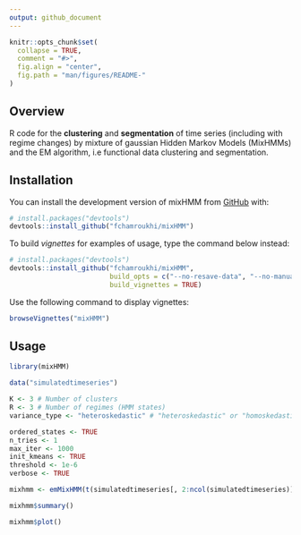 ```yaml
---
output: github_document
---
```


<!-- README.md is generated from README.Rmd. Please edit that file -->

```r
knitr::opts_chunk$set(
  collapse = TRUE,
  comment = "#>",
  fig.align = "center",
  fig.path = "man/figures/README-"
)
```
## Overview

<!-- badges: start -->
<!-- badges: end -->

R code for the **clustering** and **segmentation** of time series (including with regime changes) by mixture of gaussian Hidden Markov Models (MixHMMs) and the EM algorithm, i.e functional data clustering and segmentation.

## Installation

You can install the development version of mixHMM from [GitHub](https://github.com/) with:

```r
# install.packages("devtools")
devtools::install_github("fchamroukhi/mixHMM")
```

To build *vignettes* for examples of usage, type the command below instead:

```r
# install.packages("devtools")
devtools::install_github("fchamroukhi/mixHMM", 
                         build_opts = c("--no-resave-data", "--no-manual"), 
                         build_vignettes = TRUE)
```

Use the following command to display vignettes:

```r
browseVignettes("mixHMM")
```

## Usage

```r
library(mixHMM)

data("simulatedtimeseries")

K <- 3 # Number of clusters
R <- 3 # Number of regimes (HMM states)
variance_type <- "heteroskedastic" # "heteroskedastic" or "homoskedastic" model

ordered_states <- TRUE
n_tries <- 1
max_iter <- 1000
init_kmeans <- TRUE
threshold <- 1e-6
verbose <- TRUE

mixhmm <- emMixHMM(t(simulatedtimeseries[, 2:ncol(simulatedtimeseries)]), K, R, variance_type, ordered_states, n_tries, max_iter, init_kmeans, threshold, verbose)

mixhmm$summary()

mixhmm$plot()
```
